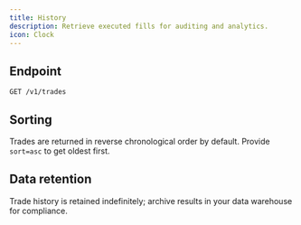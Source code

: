 ```yaml
---
title: History
description: Retrieve executed fills for auditing and analytics.
icon: Clock
---
```


## Endpoint

`GET /v1/trades`

## Sorting

Trades are returned in reverse chronological order by default. Provide `sort=asc` to get oldest first.

## Data retention

Trade history is retained indefinitely; archive results in your data warehouse for compliance.
